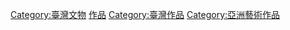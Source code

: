 [[Category:臺灣文物|Category:臺灣文物]]
[[Category:台灣藝術|作品]]
[[Category:臺灣作品|Category:臺灣作品]]
[[Category:亞洲藝術作品|Category:亞洲藝術作品]]